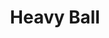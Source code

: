 ---
title: "Heavy Ball"
meta_title: "Heavy Ball craft"
description: "Craft de Heavy Ball"
rank: "a"
draft: false
name: "Heavy Ball"
recipe_img: "https://wiki.pokexgames.com/images/c/c5/Heavy-ball.png"
level: 80
craft_time: 18000
result: 100
value_npc: 1
ingredients:
  - name: "Apricorn"
    quantity: 1
    item_img: "https://wiki.pokexgames.com/images/c/c2/Apricorn.png"
    value_npc: 1
  - name: "Platinum Ore"
    quantity: 35
    item_img: "https://wiki.pokexgames.com/images/b/b0/Platinum_Ore.png"
    value_npc: 1
  - name: "Rock Stone"
    quantity: 1
    item_img: "https://wiki.pokexgames.com/images/d/dc/Rock-stone.gif"
    value_npc: 1
  - name: "Metal Hull"
    quantity: 1
    item_img: "https://wiki.pokexgames.com/images/c/c7/Metal_Hull.png"
    value_npc: 1
---